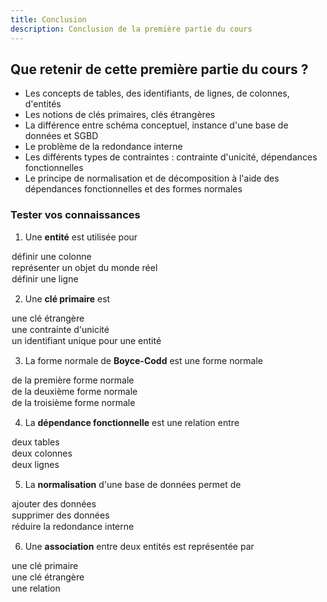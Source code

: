 ```yaml
---
title: Conclusion
description: Conclusion de la première partie du cours
---
```



## Que retenir de cette première partie du cours ?

- Les concepts de tables, des identifiants, de lignes, de colonnes, d'entités
- Les notions de clés primaires, clés étrangères
- La différence entre schéma conceptuel, instance d'une base de données et SGBD
- Le problème de la redondance interne
- Les différents types de contraintes : contrainte d'unicité, dépendances fonctionnelles
- Le principe de normalisation et de décomposition à l'aide des dépendances fonctionnelles et des formes normales




<Box icon="question-mark">

### Tester vos connaissances

1. Une **entité** est utilisée pour

<MultipleChoice>
  <Option>
    définir une colonne
  </Option>
  <Option isCorrect>
    représenter un objet du monde réel
  </Option>
  <Option>
    définir une ligne
  </Option>
</MultipleChoice>

2. Une **clé primaire** est

<MultipleChoice>
  <Option>
    une clé étrangère
  </Option>
  <Option>
    une contrainte d'unicité
  </Option>
  <Option isCorrect>
    un identifiant unique pour une entité
  </Option>
</MultipleChoice>

3. La forme normale de **Boyce-Codd** est une forme normale

<MultipleChoice>
  <Option>
    de la première forme normale
  </Option>
  <Option>
    de la deuxième forme normale
  </Option>
  <Option isCorrect>
    de la troisième forme normale
  </Option>
</MultipleChoice>

4. La **dépendance fonctionnelle** est une relation entre

<MultipleChoice>
  <Option>
    deux tables
  </Option>
  <Option isCorrect>
    deux colonnes
  </Option>
  <Option>
    deux lignes
  </Option>
</MultipleChoice>

5. La **normalisation** d'une base de données permet de

<MultipleChoice>
  <Option>
    ajouter des données
  </Option>
  <Option>
    supprimer des données
  </Option>
  <Option isCorrect>
    réduire la redondance interne
  </Option>
</MultipleChoice>

6. Une **association** entre deux entités est représentée par

<MultipleChoice>
  <Option>
    une clé primaire
  </Option>
  <Option>
    une clé étrangère
  </Option>
  <Option isCorrect>
    une relation
  </Option>
</MultipleChoice>


</Box>
